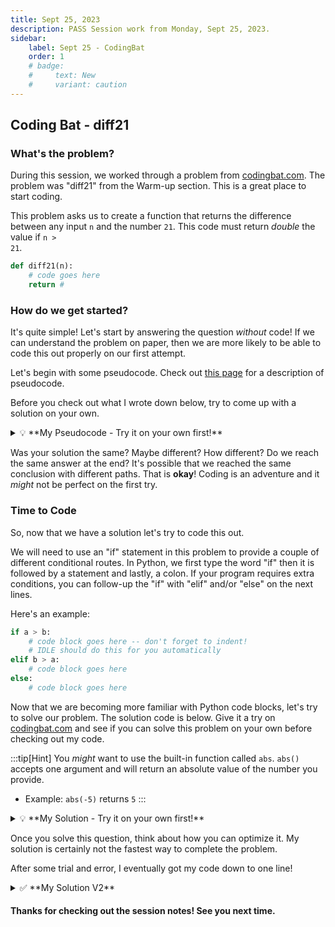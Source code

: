 ```yaml
---
title: Sept 25, 2023
description: PASS Session work from Monday, Sept 25, 2023.
sidebar:
    label: Sept 25 - CodingBat
    order: 1
    # badge:
    #     text: New
    #     variant: caution
---
```

## Coding Bat - diff21
### What's the problem?

During this session, we worked through a problem from [codingbat.com](https://codingbat.com/python). 
The problem was "diff21" from the Warm-up section. This is a great place to start coding.

This problem asks us to create a function that returns the difference between any input <code>n</code>
and the number <code>21</code>. This code must return *double* the value if <code>n > 21</code>.

```python
def diff21(n):
    # code goes here
    return #
```
### How do we get started?

It's quite simple! Let's start by answering the question *without* code! If we can understand the problem on paper, 
then we are more likely to be able to code this out properly on our first attempt. 

Let's begin with some pseudocode. Check out [this page](../09_29_2023) for a description of pseudocode.

Before you check out what I wrote down below, try to come up with a solution on your own. 


<details>
<summary>💡 **My Pseudocode - Try it on your own first!**</summary>
```python
    # IF a NUMBER is LESS THAN OR EQUAL TO 21 
    #   then RETURN 21 minus the NUMBER
    # ELSE IF a NUMBER is GREATER THAN 21 
    #   then RETURN 21 minus the NUMBER multiplied by 2
```
</details>


Was your solution the same? Maybe different? How different? Do we reach the same answer at the end? It's 
possible that we reached the same conclusion with different paths. That is **okay**! Coding is an
adventure and it *might* not be perfect on the first try. 

### Time to Code

So, now that we have a solution let's try to code this out. 

We will need to use an "if" statement in this problem to provide a couple of different conditional routes.
In Python, we first type the word "if" then it is followed by a statement and lastly, a colon. If your 
program requires extra conditions, you can follow-up the "if" with "elif" and/or "else" on the next lines.

Here's an example:

```python
if a > b:
    # code block goes here -- don't forget to indent! 
    # IDLE should do this for you automatically
elif b > a:
    # code block goes here
else:
    # code block goes here
```

Now that we are becoming more familiar with Python code blocks, let's try to solve our problem. The solution
code is below. Give it a try on [codingbat.com](https://codingbat.com/python) and see if you can solve this 
problem on your own before checking out my code.

:::tip[Hint]
You *might* want to use the built-in function called <code>abs</code>. 
<code>abs()</code> accepts one argument and will return an absolute value of the number you provide.
* Example: <code>abs(-5)</code> returns <code>5</code>
:::

<details>
<summary>💡 **My Solution - Try it on your own first!**</summary>
```python
def diff21(n):
    diff = 0
    if n <= 21:
        diff = abs(n - 21)
    else:
        diff = abs(n - 21) * 2
    return diff
```
</details>

Once you solve this question, think about how you can optimize it. My solution is certainly not the fastest way to 
complete the problem. 

After some trial and error, I eventually got my code down to one line! 

<details>
<summary>✅ **My Solution V2**</summary>
It's not pretty, but it gets the job done.
```python
def diff21(n):
    return abs(n - 21) if n <= 21 else abs(n - 21) * 2
```
</details>

#### Thanks for checking out the session notes! See you next time.